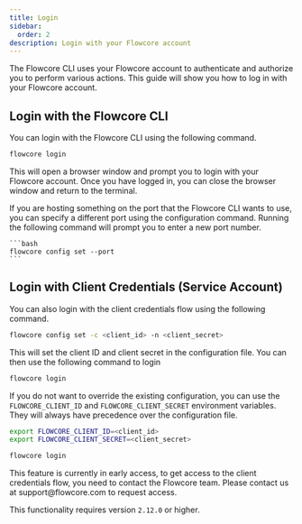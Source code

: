 ```yaml
---
title: Login
sidebar:
  order: 2
description: Login with your Flowcore account
---
```



The Flowcore CLI uses your Flowcore account to authenticate and authorize you to perform various actions. This guide will
show you how to log in with your Flowcore account.

## Login with the Flowcore CLI

You can login with the Flowcore CLI using the following command.

```bash
flowcore login
```

This will open a browser window and prompt you to login with your Flowcore account. Once you have logged in, you can close
the browser window and return to the terminal.

<Card title="Port" icon="information">
    If you are hosting something on the port that the Flowcore CLI wants to use, you can specify a different port using
    the configuration command. Running the following command will prompt you to enter a new port number.

    ```bash
    flowcore config set --port
    ```
</Card>

## Login with Client Credentials (Service Account)

You can also login with the client credentials flow using the following command.

```bash
flowcore config set -c <client_id> -n <client_secret>
```

This will set the client ID and client secret in the configuration file. You can then use the following command to login

```bash
flowcore login
```

If you do not want to override the existing configuration, you can use the `FLOWCORE_CLIENT_ID` and `FLOWCORE_CLIENT_SECRET` environment variables.
They will always have precedence over the configuration file.

```bash
export FLOWCORE_CLIENT_ID=<client_id>
export FLOWCORE_CLIENT_SECRET=<client_secret>

flowcore login
```

<Card title="Early Access" icon="information">
  This feature is currently in early access, to get access to the client credentials flow, you need to contact the Flowcore team. Please contact us at support@flowcore.com to request access.

  This functionality requires version `2.12.0` or higher.
</Card>